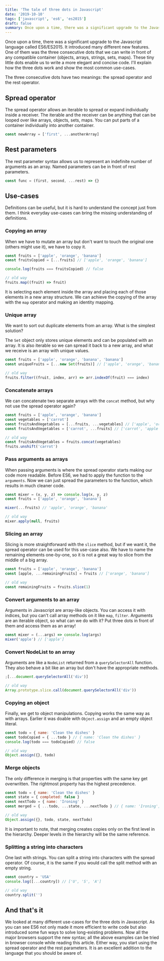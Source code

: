 ```yaml
---
title: 'The tale of three dots in Javascript'
date: '2019-10-10'
tags: ['javascript', 'es6', 'es2015']
draft: false
summary: Once upon a time, there was a significant upgrade to the Javascript language called ES6/ES2015. It introduced many different new features. One of them was the three consecutive dots that we can write in front of any compatible container (objects, arrays, strings, sets, maps).
---
```


Once upon a time, there was a significant upgrade to the Javascript language called ES6/ES2015. It introduced many different new features. One of them was the three consecutive dots that we can write in front of any compatible container (objects, arrays, strings, sets, maps). These tiny little dots enable us to write a more elegant and concise code. I'll explain how the three dots work and show the most common use-cases.

The three consecutive dots have two meanings: the spread operator and the rest operator.

## Spread operator

The spread operator allows an iterable to spread or expand individually inside a receiver. The iterable and the receiver can be anything that can be looped over like arrays, objects, sets, maps. You can put parts of a container individually into another container.

```javascript
const newArray = ['first', ...anotherArray]
```

## Rest parameters

The rest parameter syntax allows us to represent an indefinite number of arguments as an array. Named parameters can be in front of rest parameters.

```javascript
const func = (first, second, ...rest) => {}
```

## Use-cases

Definitions can be useful, but it is hard to understand the concept just from them. I think everyday use-cases can bring the missing understanding of definitions.

### Copying an array

When we have to mutate an array but don't want to touch the original one (others might use it), we have to copy it.

```javascript
const fruits = ['apple', 'orange', 'banana']
const fruitsCopied = [...fruits] // ['apple', 'orange', 'banana']

console.log(fruits === fruitsCopied) // false

// old way
fruits.map((fruit) => fruit)
```

It is selecting each element inside the array and placing each of those elements in a new array structure. We can achieve the copying of the array with the `map` operator and making an identity mapping.

### Unique array

We want to sort out duplicate elements from an array. What is the simplest solution?

The `Set` object only stores unique elements and can be populated with an array. It is also iterable so we can spread it back to a new array, and what we receive is an array with unique values.

```javascript
const fruits = ['apple', 'orange', 'banana', 'banana']
const uniqueFruits = [...new Set(fruits)] // ['apple', 'orange', 'banana']

// old way
fruits.filter((fruit, index, arr) => arr.indexOf(fruit) === index)
```

### Concatenate arrays

We can concatenate two separate arrays with the `concat` method, but why not use the spread operator again?

```javascript
const fruits = ['apple', 'orange', 'banana']
const vegetables = ['carrot']
const fruitsAndVegetables = [...fruits, ...vegetables] // ['apple', 'orange', 'banana', 'carrot']
const fruitsAndVegetables = ['carrot', ...fruits] // ['carrot', 'apple', 'orange', 'banana']

// old way
const fruitsAndVegetables = fruits.concat(vegetables)
fruits.unshift('carrot')
```

### Pass arguments as arrays

When passing arguments is where the spread operator starts making our code more readable. Before ES6, we had to apply the function to the `arguments`. Now we can just spread the parameters to the function, which results in much cleaner code.

```javascript
const mixer = (x, y, z) => console.log(x, y, z)
const fruits = ['apple', 'orange', 'banana']

mixer(...fruits) // 'apple', 'orange', 'banana'

// old way
mixer.apply(null, fruits)
```

### Slicing an array

Slicing is more straightforward with the `slice` method, but if we want it, the spread operator can be used for this use-case also. We have to name the remaining elements one-by-one, so it is not a great way to slice from the middle of a big array.

```javascript
const fruits = ['apple', 'orange', 'banana']
const [apple, ...remainingFruits] = fruits // ['orange', 'banana']

// old way
const remainingFruits = fruits.slice(1)
```

### Convert arguments to an array

Arguments in Javascript are array-like objects. You can access it with indices, but you can't call array methods on it like `map`, `filter`. Arguments are an iterable object, so what can we do with it? Put three dots in front of them and access them as an array!

```javascript
const mixer = (...args) => console.log(args)
mixer('apple') // ['apple']
```

### Convert NodeList to an array

Arguments are like a `NodeList` returned from a `querySelectorAll` function. They also behave a bit like an array but don't have the appropriate methods.

```javascript
;[...document.querySelectorAll('div')]

// old way
Array.prototype.slice.call(document.querySelectorAll('div'))
```

### Copying an object

Finally, we get to object manipulations. Copying works the same way as with arrays. Earlier it was doable with `Object.assign` and an empty object literal.

```javascript
const todo = { name: 'Clean the dishes' }
const todoCopied = { ...todo } // { name: 'Clean the dishes' }
console.log(todo === todoCopied) // false

// old way
Object.assign({}, todo)
```

### Merge objects

The only difference in merging is that properties with the same key get overwritten. The rightmost property has the highest precedence.

```javascript
const todo = { name: 'Clean the dishes' }
const state = { completed: false }
const nextTodo = { name: 'Ironing' }
const merged = { ...todo, ...state, ...nextTodo } // { name: 'Ironing', completed: false }

// old way
Object.assign({}, todo, state, nextTodo)
```

It is important to note, that merging creates copies only on the first level in the hierarchy. Deeper levels in the hierarchy will be the same reference.

### Splitting a string into characters

One last with strings. You can split a string into characters with the spread operator. Of course, it is the same if you would call the split method with an empty string.

```javascript
const country = 'USA'
console.log([...country]) // ['U', 'S', 'A']

// old way
country.split('')
```

## And that's it

We looked at many different use-cases for the three dots in Javascript. As you can see ES6 not only made it more efficient to write code but also introduced some fun ways to solve long-existing problems. Now all the major browsers support the new syntax; all the above examples can be tried in browser console while reading this article. Either way, you start using the spread operator and the rest parameters. It is an excellent addition to the language that you should be aware of.

